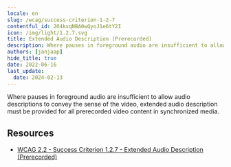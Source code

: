 ```yaml
---
locale: en
slug: /wcag/success-criterion-1-2-7
contentful_id: 2O4kxqNBA0wQyoJ1e6tY2I
icon: /img/light/1.2.7.svg
title: Extended Audio Description (Prerecorded)
description: Where pauses in foreground audio are insufficient to allow audio descriptions to convey the sense of the video, extended audio description must be provided for all prerecorded video content in synchronized media.
authors: [janjaap]
hide_title: true
date: 2022-06-16
last_update:
  date: 2024-02-13
---
```


<Hero
  title="Extended Audio Description (Prerecorded)"
  image="/img/light/1.2.7.svg"
  alt="WCAG 1.2.7 icon"
  prefix="Success Criterion 1.2.7"
  suffix="Level AAA"
/>

Where pauses in foreground audio are insufficient to allow audio descriptions to convey the sense of the video, extended audio description must be provided for all prerecorded video content in synchronized media.

## Resources

- [WCAG 2.2 - Success Criterion 1.2.7 - Extended Audio Description (Prerecorded)](https://www.w3.org/TR/WCAG22/#extended-audio-description-prerecorded)
